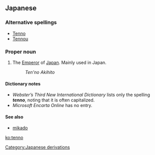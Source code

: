 {{also|Tenno}}
==Japanese==

===Alternative spellings===
* [[Tenno]]
* [[Tennou]]

===Proper noun===
{{ja-pos|r|proper|hira=てんのう}}

#{{ja-def|天皇}} The [[Emperor]] of [[Japan]].  Mainly used in Japan.
#:''Ten'no Akihito''

====Dictionary notes====
* ''Webster’s Third New International Dictionary'' lists only the spelling '''''tenno''''', noting that it is often capitalized.
* ''Microsoft Encarta Online'' has no entry.

====See also====
* [[mikado]]

[[Category:Japanese derivations]]

[[ko:tenno]]